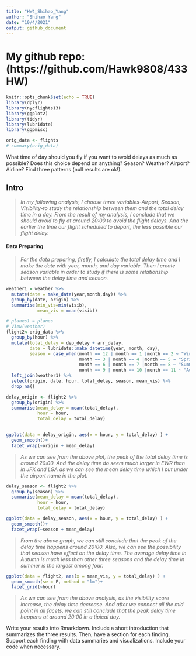 ```yaml
---
title: "HW4_Shihao_Yang"
author: "Shihao Yang"
date: "10/4/2021"
output: github_document
---
```

# My github repo: (https://github.com/Hawk9808/433HW)
```r
knitr::opts_chunk$set(echo = TRUE)
library(dplyr)
library(nycflights13)
library(ggplot2)
library(tidyr)
library(lubridate)
library(ggpmisc)
```

```r
orig_data <- flights
# summary(orig_data)
```

What time of day should you fly if you want to avoid delays as much as possible? Does this choice depend on anything? Season? Weather? Airport? Airline? Find three patterns (null results are ok!).

## Intro

>*In my following analysis, I choose three variables-Airport, Season, Visibility-to study the relationship between them and the total delay time in a day. From the result of my analysis, I conclude that we should avoid to fly at around 20:00 to avoid the flight delays. And the earlier the time our flight scheduled to depart, the less possible our flight delay.*


#### Data Preparing

>*For the data preparing, firstly, I calculate the total delay time and I make the date with year, month, and day variable. Then I create season variable in order to study if there is some relationship between the delay time and season. *

```r
weather1 = weather %>%  
  mutate(date = make_date(year,month,day)) %>% 
  group_by(date, origin) %>% 
  summarise(min_vis=min(visib),
            mean_vis = mean(visib))

# planes1 = planes
# View(weather)
flight2<-orig_data %>% 
  group_by(hour) %>% 
  mutate(total_delay = dep_delay + arr_delay,
         date = lubridate::make_datetime(year, month, day),
         season = case_when(month == 12 | month == 1 |month == 2 ~ "Winter",
                            month == 3 | month == 4 |month == 5 ~ "Spring",
                            month == 6 | month == 7 |month == 8 ~ "Summer",
                            month == 9 | month == 10 |month == 11 ~ "Autumn")) %>% 
  left_join(weather1) %>% 
  select(origin, date, hour, total_delay, season, mean_vis) %>% 
  drop_na()
```


```r
delay_origin <- flight2 %>% 
  group_by(origin) %>% 
  summarise(mean_delay = mean(total_delay),
            hour = hour,
            total_delay = total_delay)

  
ggplot(data = delay_origin, aes(x = hour, y = total_delay) ) + 
  geom_smooth()+
  facet_wrap(~origin + mean_delay)
```

>*As we can see from the above plot, the peak of the total delay time is around 20:00. And the delay time do seem much larger in EWR than in JFK and LGA as we can see the mean delay time which I put under the airport name in the plot. *

```r
delay_season <- flight2 %>% 
  group_by(season) %>% 
  summarise(mean_delay = mean(total_delay),
            hour = hour,
            total_delay = total_delay)

ggplot(data = delay_season, aes(x = hour, y = total_delay) ) + 
  geom_smooth()+
  facet_wrap(~season + mean_delay)
```

>*From the above graph, we can still conclude that the peak of the delay time happens around 20:00. Also, we can see the possibility that season have effect on the delay time. The average delay time in Autumn is much less than other three seasons and the delay time in summer is the largest among four.*

```r
ggplot(data = flight2, aes(x = mean_vis, y = total_delay) ) + 
  geom_smooth(se = F, method = "lm")+
  facet_grid(~hour)
```

>*As we can see from the above analysis, as the visibility score increase, the delay time decrease. And after we connect all the mid point in all facets, we can still conclude that the peak delay time happens at around 20:00 in a tipical day.*


Write your results into Rmarkdown.
Include a short introduction that summarizes the three results. Then, have a section for each finding.
Support each finding with data summaries and visualizations. Include your code when necessary.
